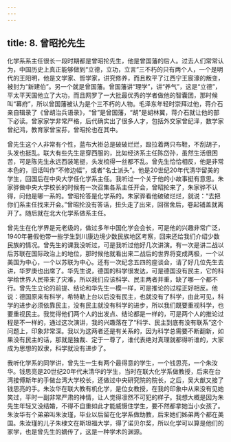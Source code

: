 ```yaml
---
---
---
```

title: 8. 曾昭抡先生
---




化学系系主任很长一段时期都是曾昭抡先生，他是曾国藩的后人。过去人们常常认为，中国历史上真正能够做到“立德，立功，立言”三不朽的只有两个人，一个是明代的王阳明，他是文学家、哲学家，讲究修养，而且敉平了江西宁王宸濠的叛变，被封为“新建伯”。另一个就是曾国藩。曾国藩讲“理学”，讲“养气”，这是“立德”，平太平天国他立了大功，而且网罗了一大批最优秀的学者做他的智囊团，那时候叫“幕府”，所以曾国藩被认为是个三不朽的人物。毛泽东年轻时崇拜过他，蒋介石亲自辑录了《曾胡治兵语录》，“曾”是曾国藩，“胡”是胡林翼，蒋介石就让他的部下必读。曾家家学非常严格，后代确实出了很多人才，包括外交家曾纪泽，数学家曾纪鸿，教育家曾宝荪，曾昭抡也在其中。

曾先生这个人非常有个性，蓝布大褂总是破破烂烂，趿拉着两只布鞋，不刮胡子，头发也挺乱。联大有些先生是穿西服的，比如经济系主任陈岱孙，虽然生活很困苦，可是陈先生永远西装笔挺，头发梳得一丝都不乱。曾先生恰恰相反，他是非常本色的，旧话叫作“不修边幅”，或者“名士派头”。他是20世纪20年代清华留美的学生，回国后在中央大学任化学系主任。我听过一个关于他的小故事挺有意思。朱家骅做中央大学校长的时候有一次召集各系主任开会，曾昭抡来了，朱家骅不认得，问他是哪一系的。曾昭抡答是化学系的。朱家骅看他破破烂烂，就说：“去把你们系主任找来开会。”曾昭抡没有答话，扭头走了出来，回宿舍后，卷起铺盖就离开了。随后就在北大化学系做系主任。

曾先生在化学界是元老级的，做过多年中国化学会会长，可是他的兴趣非常广泛，1940年暑假他带一些学生到川康边境少数民族地区考察，回来还给我们介绍少数民族的情况。曾先生的课我没听过，可是我听过他好几次讲演。有一次是讲二战以后苏联在国际政治上的地位，那时候他就看出来二战后的世界将变成两极，一个以美国为中心，一个以苏联为中心。还有一次纪念五四的座谈会，请了好几位先生去讲，华罗庚也出席了。华先生说，德国的科学很发达，可是德国没有民主，它的科学给世界人民带来了灾难，所以我们应该科学、民主两者并重，缺了哪一个都不行。曾先生立论的前提、结论和华先生一模一样，可是推论的过程正好相反。他说：德国原来有科学，希特勒上台以后没有民主，也就没有了科学，由此可见，科学的进步必须依靠民主，没有民主就没有科学的进步，所以我们既要重视科学，也要重视民主。我觉得他们两个人的出发点、结论都是一样的，可是两个人的推论过程是不一样的，通过这次演讲，我的兴趣落在了“科学、民主到底有没有联系”这个问题上，印象非常深。我以为这两者还是有关系的，因为科学总需要不断翻新，如果没有民主的话，那就是独裁、定于一尊了，谁代表绝对真理就都得听谁的，大家成为思想的奴隶，科学就没有进步了。

我听化学系的同学讲，曾先生一生有两个最得意的学生，一个钱思亮，一个朱汝华。钱思亮是20世纪20年代末清华的学生，当时在联大化学系做教授，后来在台湾接傅斯年的手做台湾大学校长，还做过中央研究院的院长，之后，吴大猷又接了钱思亮的手。朱汝华在联大教有机化学，是位女教授，在我的印象中从来没有见她笑过，平时一副非常严肃的神情，让人觉得凛然不可犯的样子。我想大概是因为朱先生年轻又没结婚，不得不自重如此才能威慑住学生，要不然都拿她当小女孩了。朱汝华有个弟弟叫朱汝瑾，毕业以后留在化学系做助教，后来她们姊弟两个都在美国。朱汝瑾的儿子朱棣文在斯坦福大学，得了诺贝尔奖，所以化学可以算是他们的家学，也是曾先生的嫡传了，这是一种学术的渊源。
